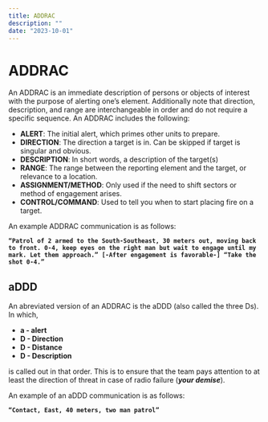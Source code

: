 ```yaml
---
title: ADDRAC
description: ""
date: "2023-10-01"
---
```


# ADDRAC
An ADDRAC is an immediate description of persons or objects of interest with the purpose of alerting one’s element. Additionally note that direction, description, and range are interchangeable in order and do not require a specific sequence. An ADDRAC includes the following:

- **ALERT**: The initial alert, which primes other units to prepare.
- **DIRECTION**: The direction a target is in. Can be skipped if target is singular and obvious.
- **DESCRIPTION**: In short words, a description of the target(s)
- **RANGE**: The range between the reporting element and the target, or relevance to a location.
- **ASSIGNMENT/METHOD**: Only used if the need to shift sectors or method of engagement arises.
- **CONTROL/COMMAND**: Used to tell you when to start placing fire on a target.

An example ADDRAC communication is as follows:

**`“Patrol of 2 armed to the South-Southeast, 30 meters out, moving back to front. 0-4, keep eyes on the right man but wait to engage until my mark. Let them approach.” [-After engagement is favorable-] “Take the shot 0-4.”`**

## aDDD
An abreviated version of an ADDRAC is the aDDD (also called the three Ds). In which,

- **a - alert**
- **D - Direction**
- **D - Distance**
- **D - Description**

is called out in that order. This is to ensure that the team pays attention to at least the direction of threat in case of radio failure (***your demise***).

An example of an aDDD communication is as follows:

**`“Contact, East, 40 meters, two man patrol”`**
